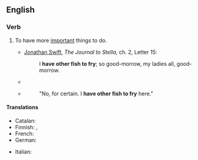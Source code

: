 ==English==

===Verb===
{{head|en|verb}}

# {{lb|en|idiom}} To have more [[important]] things to do.
#* {{circa|1710}} [[w:Jonathan Swift|Jonathan Swift]], ''The Journal to Stella'', ch. 2, Letter 15:
#*: I '''have other fish to fry'''; so good-morrow, my ladies all, good-morrow.
#* {{quote-text|en|year=1849|author={{w|Charlotte Brontë}}|title=Shirley|chapter=20|passage=Your uncle will not return yet; he '''has other fish to fry'''; he will be galloping backwards and forwards from Briarfield to Stilbro' all day.}}
#* {{quote-text|en|year=1905|author={{w|George Bernard Shaw}}|title=The Irrational Knot|chapter=15|passage="May I ask whether you will be persuaded to come?"}}
#*: "No, for certain. I '''have other fish to fry''' here."

====Translations====
{{trans-top|to have more important things to do}}
* Catalan: {{t|ca|tenir altres coses a fer}}
* Finnish: {{t|fi|[[olla]] [[parempi|parempaakin]] [[tekeminen|tekemistä]]}} {{qualifier|subject in adessive}}, {{t|fi|[[olla]] [[muu]]takin [[tekeminen|tekemistä]]}} {{qualifier|subject in adessive}}
* French: {{t+|fr|avoir d'autres chats à fouetter}}
* German: {{t|de|haben andere Igel zu kämmen}}
{{trans-mid}}
* Italian: {{t|it|avere altre gatte da pelare}}
{{trans-bottom}}